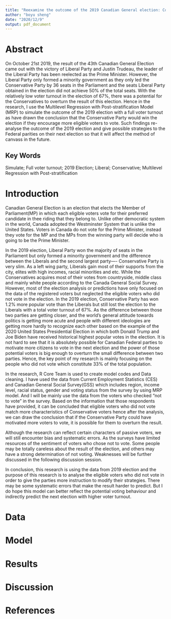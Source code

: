 ```yaml
---
title: "Reexamine the outcome of the 2019 Canadian General election: Conservative Party of Canada would have win the election with a full voter turnout"
author: "boyu sheng"
date: "2020/12/9"
output: pdf_document
---
```


# Abstract 

On October 21st 2019, the result of the 43th Canadian General Election came out with the victory of Liberal Party and Justin Trudeau, the leader of the Liberal Party has been reelected as the Prime Minister. However, the Liberal Party only formed a minority government as they only led the Conservative Party by 36 seats in the Parliament and the seats Liberal Party obtained in the election did not achieve 50% of the total seats. With the relatively low voter turnout in the election of 67%, there was a potential for the Conservatives to overturn the result of this election. Hence in the research, I use the Multilevel Regression with Post-stratification Model (MRP) to simulate the outcome of the 2019 election with a full voter turnout as have drawn the conclusion that the Conservative Party would win the election if they encourage more eligible voters to vote. Such findings re-analyse the outcome of the 2019 election and give possible strategies to the Federal parities on their next election so that it will affect the method of canvass in the future. 

## Key Words

 Simulate; Full voter turnout; 2019 Election; Liberal; Conservative; Multilevel Regression with Post-stratification
 
 
# Introduction

Canadian General Election is an election that elects the Member of Parliament(MP) in which each eligible voters vote for their preferred candidate in thee riding that they belong to. Unlike other democratic system in the world, Canada adopted the Westminster System that is unlike the United States. Voters in Canada do not vote for the Prime Minister, instead they vote for the MP and the MPs from the winning party will decide who is going to be the Prime Minister. 

In the 2019 election, Liberal Party won the majority of seats in the Parliament but only formed a minority government and the difference between the Liberals and the second largest party---- Conservative Party is very slim. As a left wing party, Liberals gain most of their supports from the city, elites with high incomes, racial minorities and etc. While the Conservatives acquires most of their votes from countryside, middle class and mainly white people according to the Canada General Social Survey. However, most of the election analysis or predictions have only focused on the data of the registered voters but neglected the eligible voters who did not vote in the election. In the 2019 election, Conservative Party has won 1.2% more popular vote than the Liberals but still lost the election to the Liberals with a total voter turnout of 67%. As the difference between those two parties are getting closer, and the world’s general attitude towards politics is getting more acute and people with different ideologies are getting more hardly to recognize each other based on the example of the 2020 United States Presidential Election in which both Donald Trump and Joe Biden have received historical highest popular votes in the election. It is not hard to see that it is absolutely possible for Canadian Federal parties to motivate more citizens to vote in the next election and the power of those potential voters is big enough to overturn the small difference between two parties. Hence, the key point of my research is mainly focusing on the people who did not vote which constitute 33% of the total population. 

In the research, R Core Team is used to create model codes and Data cleaning. I have used the data from Current Employment Statistics (CES) and Canadian General Social Survey(GSS) which includes region, income level, racial status, gender and voting status from the survey by using MRP model. And I will be mainly use the data from the voters who checked “not to vote” in the survey. Based on the information that those respondents have provided, it can be concluded that eligible voters who did not vote match more characteristics of Conservative voters hence after the analysis, we can draw the conclusion that if the Conservative Party could have motivated more voters to vote, it is possible for them to overturn the result. 

Although the research can reflect certain characters of passive voters, we will still encounter bias and systematic errors. As the surveys have limited resources of the sentiment of voters who chose not to vote. Some people may be totally careless about the result of the election, and others may have a strong determination of not voting. Weaknesses will be further discussed in the following discussion session. 

In conclusion, this research is using the data from 2019 election and the purpose of this research is to analyse the eligible voters who did not vote in order to give the parties more instruction to modify their strategies. There may be some systematic errors that make the result harder to predict. But I do hope this model can better reflect the potential voting behaviour and indirectly predict the next election with higher voter turnout. 

# Data

# Model

# Results

# Discussion

# References






